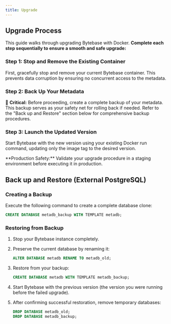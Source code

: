 ```yaml
---
title: Upgrade
---
```


## Upgrade Process

This guide walks through upgrading Bytebase with Docker. **Complete each step sequentially to ensure a smooth and safe upgrade:**

### Step 1: Stop and Remove the Existing Container

First, gracefully stop and remove your current Bytebase container. This prevents data corruption by ensuring no concurrent access to the metadata.

### Step 2: Back Up Your Metadata

🚨 **Critical:** Before proceeding, create a complete backup of your metadata. This backup serves as your safety net for rolling back if needed. Refer to the "Back up and Restore" section below for comprehensive backup procedures.

### Step 3: Launch the Updated Version

Start Bytebase with the new version using your existing Docker run command, updating only the image tag to the desired version.

<Warning>
**Production Safety:** Validate your upgrade procedure in a staging environment before executing it in production.
</Warning>

## Back up and Restore (External PostgreSQL)

### Creating a Backup

Execute the following command to create a complete database clone:

```sql
CREATE DATABASE metadb_backup WITH TEMPLATE metadb;
```

### Restoring from Backup

1. Stop your Bytebase instance completely.

2. Preserve the current database by renaming it:
   
   ```sql
   ALTER DATABASE metadb RENAME TO metadb_old;
   ```

3. Restore from your backup:
   
   ```sql
   CREATE DATABASE metadb WITH TEMPLATE metadb_backup;
   ```

4. Start Bytebase with the previous version (the version you were running before the failed upgrade).

5. After confirming successful restoration, remove temporary databases:
   
   ```sql
   DROP DATABASE metadb_old;
   DROP DATABASE metadb_backup;
   ```

